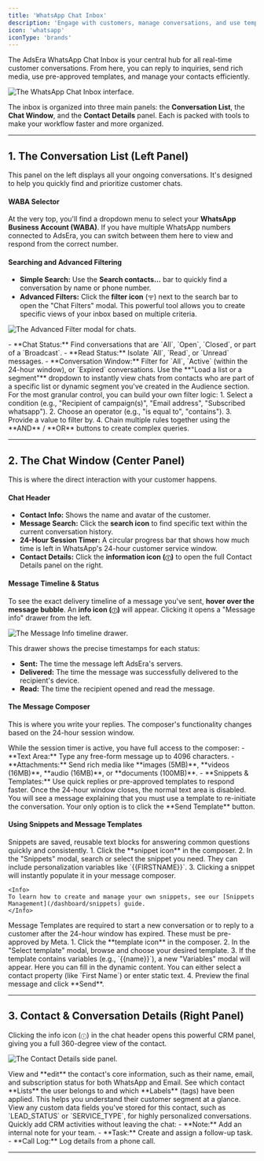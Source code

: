 ```yaml
---
title: 'WhatsApp Chat Inbox'
description: 'Engage with customers, manage conversations, and use templates in the unified WhatsApp Chat Inbox.'
icon: 'whatsapp'
iconType: 'brands'
---
```


The AdsEra WhatsApp Chat Inbox is your central hub for all real-time customer conversations. From here, you can reply to inquiries, send rich media, use pre-approved templates, and manage your contacts efficiently.

![The WhatsApp Chat Inbox interface.](https://sgp1.digitaloceanspaces.com/whatsera/cbf70366-3c0f-4f8d-b614-618b639fa0f1_chat_inbox.png)

The inbox is organized into three main panels: the **Conversation List**, the **Chat Window**, and the **Contact Details** panel. Each is packed with tools to make your workflow faster and more organized.

---

## 1. The Conversation List (Left Panel)

This panel on the left displays all your ongoing conversations. It's designed to help you quickly find and prioritize customer chats.

#### WABA Selector
At the very top, you'll find a dropdown menu to select your **WhatsApp Business Account (WABA)**. If you have multiple WhatsApp numbers connected to AdsEra, you can switch between them here to view and respond from the correct number.

#### Searching and Advanced Filtering
- **Simple Search:** Use the **Search contacts...** bar to quickly find a conversation by name or phone number.
- **Advanced Filters:** Click the **filter icon** (ᯤ) next to the search bar to open the "Chat Filters" modal. This powerful tool allows you to create specific views of your inbox based on multiple criteria.

![The Advanced Filter modal for chats.](https://sgp1.digitaloceanspaces.com/whatsera/841ed8a8-685e-4adf-9164-5ad81b32efd7_chat_filter.png)

<AccordionGroup>
  <Accordion title="Filter by Status">
    - **Chat Status:** Find conversations that are `All`, `Open`, `Closed`, or part of a `Broadcast`.
    - **Read Status:** Isolate `All`, `Read`, or `Unread` messages.
    - **Conversation Window:** Filter for `All`, `Active` (within the 24-hour window), or `Expired` conversations.
  </Accordion>
  <Accordion title="Filter by Audience">
    Use the **"Load a list or a segment"** dropdown to instantly view chats from contacts who are part of a specific list or dynamic segment you've created in the Audience section.
  </Accordion>
  <Accordion title="Filter by Custom Rules">
    For the most granular control, you can build your own filter logic:
    1.  Select a condition (e.g., "Recipient of campaign(s)", "Email address", "Subscribed whatsapp").
    2.  Choose an operator (e.g., "is equal to", "contains").
    3.  Provide a value to filter by.
    4.  Chain multiple rules together using the **AND** / **OR** buttons to create complex queries.
  </Accordion>
</AccordionGroup>

---

## 2. The Chat Window (Center Panel)

This is where the direct interaction with your customer happens.

#### Chat Header
- **Contact Info:** Shows the name and avatar of the customer.
- **Message Search:** Click the **search icon** to find specific text within the current conversation history.
- **24-Hour Session Timer:** A circular progress bar that shows how much time is left in WhatsApp's 24-hour customer service window.
- **Contact Details:** Click the **information icon (`ⓘ`)** to open the full Contact Details panel on the right.

#### Message Timeline & Status
To see the exact delivery timeline of a message you've sent, **hover over the message bubble**. An **info icon (`ⓘ`)** will appear. Clicking it opens a "Message info" drawer from the left.

![The Message Info timeline drawer.](https://sgp1.digitaloceanspaces.com/whatsera/04d108b9-cf60-4224-93f2-b9f30fa247e5_msg_timeline.png)

This drawer shows the precise timestamps for each status:
- **Sent:** The time the message left AdsEra's servers.
- **Delivered:** The time the message was successfully delivered to the recipient's device.
- **Read:** The time the recipient opened and read the message.

#### The Message Composer
This is where you write your replies. The composer's functionality changes based on the 24-hour session window.

<Tabs>
  <Tab title="Active Conversation (Within 24 Hours)">
    While the session timer is active, you have full access to the composer:
    - **Text Area:** Type any free-form message up to 4096 characters.
    - **Attachments:** Send rich media like **images (5MB)**, **videos (16MB)**, **audio (16MB)**, or **documents (100MB)**.
    - **Snippets & Templates:** Use quick replies or pre-approved templates to respond faster.
  </Tab>
  <Tab title="Expired Conversation (After 24 Hours)">
    Once the 24-hour window closes, the normal text area is disabled. You will see a message explaining that you must use a template to re-initiate the conversation. Your only option is to click the **Send Template** button.
  </Tab>
</Tabs>

#### Using Snippets and Message Templates
<AccordionGroup>
  <Accordion title="Using Snippets (Quick Replies)">
    Snippets are saved, reusable text blocks for answering common questions quickly and consistently.
    1.  Click the **snippet icon** in the composer.
    2.  In the "Snippets" modal, search or select the snippet you need. They can include personalization variables like `{{FIRSTNAME}}`.
    3.  Clicking a snippet will instantly populate it in your message composer.

    <Info>
    To learn how to create and manage your own snippets, see our [Snippets Management](/dashboard/snippets) guide.
    </Info>
  </Accordion>
  <Accordion title="Using Message Templates">
    Message Templates are required to start a new conversation or to reply to a customer after the 24-hour window has expired. These must be pre-approved by Meta.
    1. Click the **template icon** in the composer.
    2. In the "Select template" modal, browse and choose your desired template.
    3. If the template contains variables (e.g., `{{name}}`), a new "Variables" modal will appear. Here you can fill in the dynamic content. You can either select a contact property (like `First Name`) or enter static text.
    4. Preview the final message and click **Send**.
  </Accordion>
</AccordionGroup>

---

## 3. Contact & Conversation Details (Right Panel)
Clicking the info icon (`ⓘ`) in the chat header opens this powerful CRM panel, giving you a full 360-degree view of the contact.

![The Contact Details side panel.](https://sgp1.digitaloceanspaces.com/whatsera/2568a141-69eb-4d70-90f5-79b7e4046bd4_contact_chat_pannel.png)

<AccordionGroup>
  <Accordion title="About This Contact">
    View and **edit** the contact's core information, such as their name, email, and subscription status for both WhatsApp and Email.
  </Accordion>
  <Accordion title="Lists & Labels">
    See which contact **Lists** the user belongs to and which **Labels** (tags) have been applied. This helps you understand their customer segment at a glance.
  </Accordion>
  <Accordion title="Custom Attributes">
    View any custom data fields you've stored for this contact, such as `LEAD_STATUS` or `SERVICE_TYPE`, for highly personalized conversations.
  </Accordion>
  <Accordion title="Activity Management">
    Quickly add CRM activities without leaving the chat:
    - **Note:** Add an internal note for your team.
    - **Task:** Create and assign a follow-up task.
    - **Call Log:** Log details from a phone call.
  </Accordion>
</AccordionGroup>

---


